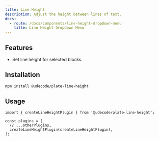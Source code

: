 ```yaml
---
title: Line Height
description: Adjust the height between lines of text.
docs:
  - route: /docs/components/line-height-dropdown-menu
    title: Line Height Dropdown Menu
---
```


<ComponentPreview name="playground-demo" id="lineheight" />

<PackageInfo>

## Features

- Set line height for selected blocks.

</PackageInfo>

## Installation

```bash
npm install @udecode/plate-line-height
```

## Usage

```tsx
import { createLineHeightPlugin } from '@udecode/plate-line-height';

const plugins = [
  // ...otherPlugins,
  createLineHeightPlugin(createLineHeightPlugin),
];
```
